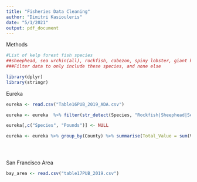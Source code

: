 ---
title: "Fisheries Data Cleaning"
author: "Dimitri Kasiouleris"
date: "5/1/2021"
output: pdf_document
---

Methods
```{r}
#List of kelp forest fish species 
##sheephead, sea urchin(all), rockfish, cabezon, spiny lobster, giant kelpfish,scorpionfish, giant sea bass, kelp bass
###Filter data to only include these species, and none else
```

```{r}
library(dplyr)
library(stringr)


```

Eureka
```{r}
eureka <- read.csv("Table16PUB_2019_ADA.csv")

eureka <- eureka  %>% filter(str_detect(Species, "Rockfish|Sheephead|Sea Urchin|Cabezon|Lobster|Kelpfish|Scorpionfish|Sea Bass|Kelp Bass|Sea Urchin"))

eureka[,c("Species", "Pounds")] <- NULL

eureka <- eureka %>% group_by(County) %>% summarise(Total_Value = sum(Value))





```

San Francisco Area
```{r}
bay_area <- read.csv("table17PUB_2019.csv")






```









